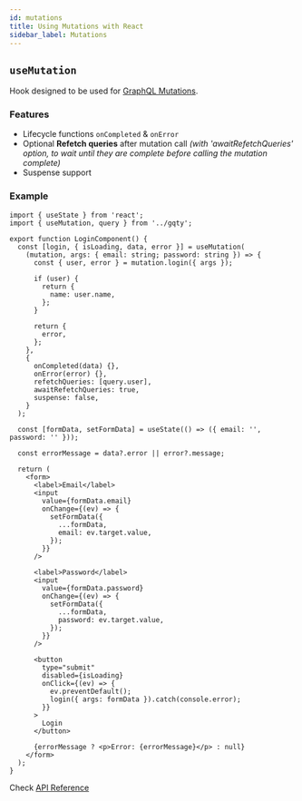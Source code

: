 ```yaml
---
id: mutations
title: Using Mutations with React
sidebar_label: Mutations
---
```


## `useMutation`

Hook designed to be used for [GraphQL Mutations](https://graphql.org/graphql-js/mutations-and-input-types/).

### Features

- Lifecycle functions `onCompleted` & `onError`
- Optional **Refetch queries** after mutation call _(with 'awaitRefetchQueries' option, to wait until they are complete before calling the mutation complete)_
- Suspense support

### Example

```tsx
import { useState } from 'react';
import { useMutation, query } from '../gqty';

export function LoginComponent() {
  const [login, { isLoading, data, error }] = useMutation(
    (mutation, args: { email: string; password: string }) => {
      const { user, error } = mutation.login({ args });

      if (user) {
        return {
          name: user.name,
        };
      }

      return {
        error,
      };
    },
    {
      onCompleted(data) {},
      onError(error) {},
      refetchQueries: [query.user],
      awaitRefetchQueries: true,
      suspense: false,
    }
  );

  const [formData, setFormData] = useState(() => ({ email: '', password: '' }));

  const errorMessage = data?.error || error?.message;

  return (
    <form>
      <label>Email</label>
      <input
        value={formData.email}
        onChange={(ev) => {
          setFormData({
            ...formData,
            email: ev.target.value,
          });
        }}
      />

      <label>Password</label>
      <input
        value={formData.password}
        onChange={(ev) => {
          setFormData({
            ...formData,
            password: ev.target.value,
          });
        }}
      />

      <button
        type="submit"
        disabled={isLoading}
        onClick={(ev) => {
          ev.preventDefault();
          login({ args: formData }).catch(console.error);
        }}
      >
        Login
      </button>

      {errorMessage ? <p>Error: {errorMessage}</p> : null}
    </form>
  );
}
```

Check [API Reference](/react/api/interfaces/usemutation)
